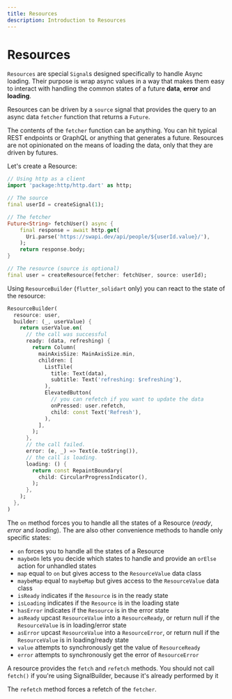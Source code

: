 ```yaml
---
title: Resources
description: Introduction to Resources
---
```


# Resources

`Resources` are special `Signal`s designed specifically to handle Async loading. Their purpose is wrap async values in a way that makes them easy to interact with handling the common states of a future __data__, __error__ and __loading__.

Resources can be driven by a `source` signal that provides the query to an async data `fetcher` function that returns a `Future`.

The contents of the `fetcher` function can be anything. You can hit typical REST endpoints or GraphQL or anything that generates a future. Resources are not opinionated on the means of loading the data, only that they are driven by futures.

Let's create a Resource:

```dart
// Using http as a client
import 'package:http/http.dart' as http;

// The source
final userId = createSignal(1);

// The fetcher
Future<String> fetchUser() async {
    final response = await http.get(
      Uri.parse('https://swapi.dev/api/people/${userId.value}/'),
    );
    return response.body;
}

// The resource (source is optional)
final user = createResource(fetcher: fetchUser, source: userId);
```

Using `ResourceBuilder` (`flutter_solidart` only) you can react to the state of the resource:

```dart
ResourceBuilder(
  resource: user,
  builder: (_, userValue) {
    return userValue.on(
      // the call was successful
      ready: (data, refreshing) {
        return Column(
          mainAxisSize: MainAxisSize.min,
          children: [
            ListTile(
              title: Text(data),
              subtitle: Text('refreshing: $refreshing'),
            ),
            ElevatedButton(
              // you can refetch if you want to update the data
              onPressed: user.refetch,
              child: const Text('Refresh'),
            ),
          ],
        );
      },
      // the call failed.
      error: (e, _) => Text(e.toString()),
      // the call is loading.
      loading: () {
        return const RepaintBoundary(
          child: CircularProgressIndicator(),
        );
      },
    );
  },
)
```

The `on` method forces you to handle all the states of a Resource (_ready_, _error_ and _loading_).
The are also other convenience methods to handle only specific states:
- `on` forces you to handle all the states of a Resource
- `maybeOn` lets you decide which states to handle and provide an `orElse` action for unhandled states
- `map` equal to `on` but gives access to the `ResourceValue` data class
- `maybeMap` equal to `maybeMap` but gives access to the `ResourceValue` data class
- `isReady` indicates if the `Resource` is in the ready state
- `isLoading` indicates if the `Resource` is in the loading state
- `hasError` indicates if the `Resource` is in the error state
- `asReady` upcast `ResourceValue` into a `ResourceReady`, or return null if the `ResourceValue` is in loading/error state
- `asError` upcast `ResourceValue` into a `ResourceError`, or return null if the `ResourceValue` is in loading/ready state
- `value` attempts to synchronously get the value of `ResourceReady`
- `error` attempts to synchronously get the error of `ResourceError`

A resource provides the `fetch` and `refetch` methods.
<Warning>You should not call `fetch()` if you're using SignalBuilder, because it's already performed by it</Warning>

The `refetch` method forces a refetch of the `fetcher`.

